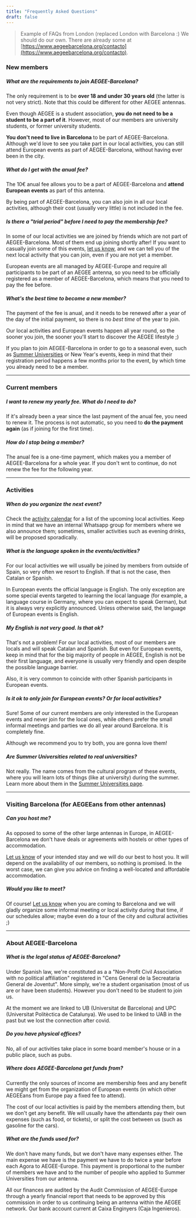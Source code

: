 ```yaml
---
title: "Frequently Asked Questions"
draft: false
---
```


> Example of FAQs from London (replaced London with Barcelona :) We should do our own. There are already some at [https://www.aegeebarcelona.org/contacto](https://www.aegeebarcelona.org/contacto).

### New members

##### What are the requirements to join AEGEE-Barcelona?

The only requirement is to be **over 18 and under 30 years old** (the latter is not very strict). Note that this could be different for other AEGEE antennas.

Even though AEGEE is a student association, **you do not need to be a student to be a part of it**. However, most of our members are university students, or former university students.

**You don't need to live in Barcelona** to be part of AEGEE-Barcelona. Although we'd love to see you take part in our local activities, you can still attend European events as part of AEGEE-Barcelona, without having ever been in the city.


##### What do I get with the anual fee?

The 10€ anual fee allows you to be a part of AEGEE-Barcelona and **attend European events** as part of this antenna.

By being part of AEGEE-Barcelona, you can also join in all our local activities, although their cost (usually very little) is not included in the fee.


##### Is there a "trial period" before I need to pay the membership fee?

In some of our local activities we are joined by friends which are not part of AEGEE-Barcelona. Most of them end up joining shortly after! If you want to casually join some of this events, [let us know](/contact), and we can tell you of the next local activity that you can join, even if you are not yet a member.

European events are all managed by AEGEE-Europe and require all participants to be part of an AEGEE antenna, so you need to be officially registered as a member of AEGEE-Barcelona, which means that you need to pay the fee before.


##### What's the best time to become a new member?

The payment of the fee is anual, and it needs to be renewed after a year of the day of the initial payment, so there is no _best time_ of the year to join.

Our local activities and European events happen all year round, so the sooner you join, the sooner you'll start to discover the AEGEE lifestyle ;)

If you plan to join AEGEE-Barcelona in order to go to a seasonal even, such as [Summer Universities](/summer-universities) or New Year's events, keep in mind that their registration period happens a few months prior to the event, by which time you already need to be a member.


---

### Current members

##### I want to renew my yearly fee. What do I need to do?

If it's already been a year since the last payment of the anual fee, you need to renew it. The process is not automatic, so you need to **do the payment again** (as if joining for the first time).


##### How do I stop being a member?

The anual fee is a one-time payment, which makes you a member of AEGEE-Barcelona for a whole year. If you don't wnt to continue, do not renew the fee for the following year.


---

### Activities

##### When do you organize the next event?

Check the [activity calendar](/calendar) for a list of the upcoming local activities. Keep in mind that we have an internal Whatsapp group for members where we also announce them; sometimes, smaller activities such as evening drinks, will be proposed sporadically.


##### What is the language spoken in the events/activities?

For our local activities we will usually be joined by members from outside of Spain, so very often we resort to English. If that is not the case, then Catalan or Spanish.

In European events the official language is English. The only exception are some special events targeted to learning the local language (for example, a language course in Germany, where you can expect to speak German), but it is always very explicitly announced. Unless otherwise said, the language of European events is English.


##### My English is not very good. Is that ok?

That's not a problem! For our local activities, most of our members are locals and will speak Catalan and Spanish. But even for European events, keep in mind that for the big majority of people in AEGEE, English is not be their first language, and everyone is usually very friendly and open despite the possible language barrier.

Also, it is very common to coincide with other Spanish participants in European events.


##### Is it ok to only join for European events? Or for local activities?

Sure! Some of our current members are only interested in the European events and never join for the local ones, while others prefer the small informal meetings and parties we do all year around Barcelona. It is completely fine.

Although we recommend you to try both, you are gonna love them!


##### Are Summer Universities related to real universities?

Not really. The name comes from the cultural program of these events, where you will learn lots of things (like at university) during the summer. Learn more about them in the [Summer Universities page](/summer-universities).


---

### Visiting Barcelona (for AEGEEans from other antennas)

##### Can you host me?

As opposed to some of the other large antennas in Europe, in AEGEE-Barcelona we don't have deals or agreements with hostels or other types of accommodation.

[Let us know](/contact) of your intended stay and we will do our best to host you. It will depend on the availability of our members, so nothing is promised. In the worst case, we can give you advice on finding a well-located and affordable accommodation.

##### Would you like to meet?

Of course! [Let us know](/contact) when you are coming to Barcelona and we will gladly organize some informal meeting or local activity during that time, if our schedules allow; maybe even do a tour of the city and cultural activities ;)


---

### About AEGEE-Barcelona


##### What is the legal status of AEGEE-Barcelona?

Under Spanish law, we're constituted as a a "Non-Profit Civil Association with no political affiliation" registered in "Cens General de la Secreataria General de Joventut". More simply, we're a student organisation (most of us are or have been students). However you don't need to be student to join us. 

At the moment we are linked to UB (Universitat de Barcelona) and UPC (Universitat Politèctica de Catalunya). We used to be linked to UAB in the past but we lost the connection after covid.


##### Do you have physical offices?

No, all of our activities take place in some board member's house or in a public place, such as pubs.


##### Where does AEGEE-Barcelona get funds from?

Currently the only sources of income are membership fees and any benefit we might get from the organization of European events (in which other AEGEEans from Europe pay a fixed fee to attend).

The cost of our local activities is paid by the members attending them, but we don't get any benefit. We will usually have the attendants pay their own expenses (such as food, or tickets), or split the cost between us (such as gasoline for the cars).



##### What are the funds used for?

We don't have many funds, but we don't have many expenses either. The main expense we have is the payment we have to do twice a year before each Agora to AEGEE-Europe. This payment is proportional to the number of members we have and to the number of people who applied to Summer Universities from our antenna.

All our finances are audited by the Audit Commission of AEGEE-Europe through a yearly financial report that needs to be approved by this commission in order to us continuing being an antenna within the AEGEE network. Our bank account current at Caixa Enginyers (Caja Ingenieros).
